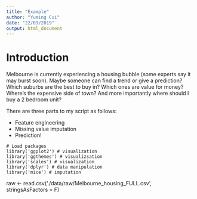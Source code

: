 ```yaml
---
title: "Example"
author: "Yuming Cui"
date: "22/09/2019"
output: html_document
---
```



# Introduction
Melbourne is currently experiencing a housing bubble (some experts say it may burst soon). Maybe someone can find a trend or give a prediction? Which suburbs are the best to buy in? Which ones are value for money? Where's the expensive side of town? And more importantly where should I buy a 2 bedroom unit?

There are three parts to my script as follows:

* Feature engineering
* Missing value imputation
* Prediction!

```
# Load packages
library('ggplot2') # visualization
library('ggthemes') # visualizsation
library('scales') # visualization
library('dplyr') # data manipulation
library('mice') # imputation
```

raw <- read.csv('./data/raw/Melbourne_housing_FULL.csv', stringsAsFactors = F)
